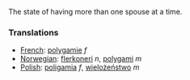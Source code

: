 The state of having more than one spouse at a time.

===Translations===
*[[French]]: [[polygamie]] ''f''
*[[Norwegian]]: [[flerkoneri]] ''n'', [[polygami]] ''m''
*[[Polish]]: [[poligamia]] ''f'', [[wielożeństwo]] ''m''